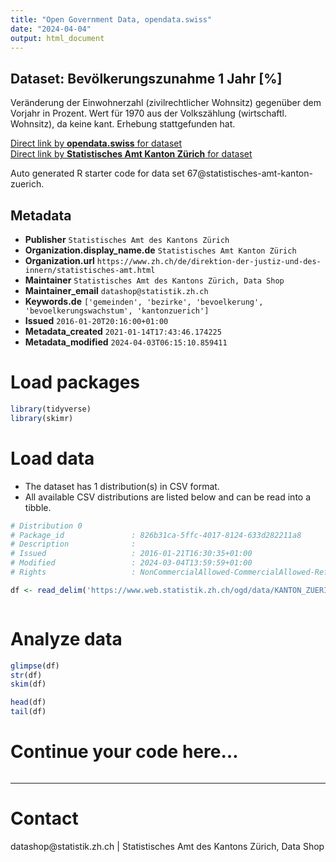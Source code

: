 ```yaml
---
title: "Open Government Data, opendata.swiss"
date: "2024-04-04"
output: html_document
---
```


## Dataset: Bevölkerungszunahme 1 Jahr [%]

Veränderung der Einwohnerzahl (zivilrechtlicher Wohnsitz) gegenüber dem Vorjahr in Prozent. Wert für 1970 aus der Volkszählung (wirtschaftl. Wohnsitz), da keine kant. Erhebung stattgefunden hat.

[Direct link by **opendata.swiss** for dataset](https://opendata.swiss/de/dataset/bevolkerungszunahme-1-jahr)<br>
[Direct link by **Statistisches Amt Kanton Zürich** for dataset](https://www.zh.ch/de/politik-staat/gemeinden/gemeindeportraet.html)

Auto generated R starter code for data set 67@statistisches-amt-kanton-zuerich.

## Metadata

- **Publisher** `Statistisches Amt des Kantons Zürich`
- **Organization.display_name.de** `Statistisches Amt Kanton Zürich`
- **Organization.url** `https://www.zh.ch/de/direktion-der-justiz-und-des-innern/statistisches-amt.html`
- **Maintainer** `Statistisches Amt des Kantons Zürich, Data Shop`
- **Maintainer_email** `datashop@statistik.zh.ch`
- **Keywords.de** `['gemeinden', 'bezirke', 'bevoelkerung', 'bevoelkerungswachstum', 'kantonzuerich']`
- **Issued** `2016-01-20T20:16:00+01:00`
- **Metadata_created** `2021-01-14T17:43:46.174225`
- **Metadata_modified** `2024-04-03T06:15:10.859411`


# Load packages

```r

library(tidyverse)
library(skimr)

```

# Load data

-   The dataset has 1 distribution(s) in CSV format.
-   All available CSV distributions are listed below and can be read into a tibble.

```r

# Distribution 0
# Package_id               : 826b31ca-5ffc-4017-8124-633d282211a8
# Description              : 
# Issued                   : 2016-01-21T16:30:35+01:00
# Modified                 : 2024-03-04T13:59:59+01:00
# Rights                   : NonCommercialAllowed-CommercialAllowed-ReferenceRequired

df <- read_delim('https://www.web.statistik.zh.ch/ogd/data/KANTON_ZUERICH_201.csv')



```

# Analyze data

```r

glimpse(df)
str(df)
skim(df)

head(df)
tail(df)

```

# Continue your code here...

```r

```

------------------------------------------------------------------------

# Contact

datashop@statistik.zh.ch | Statistisches Amt des Kantons Zürich, Data Shop
